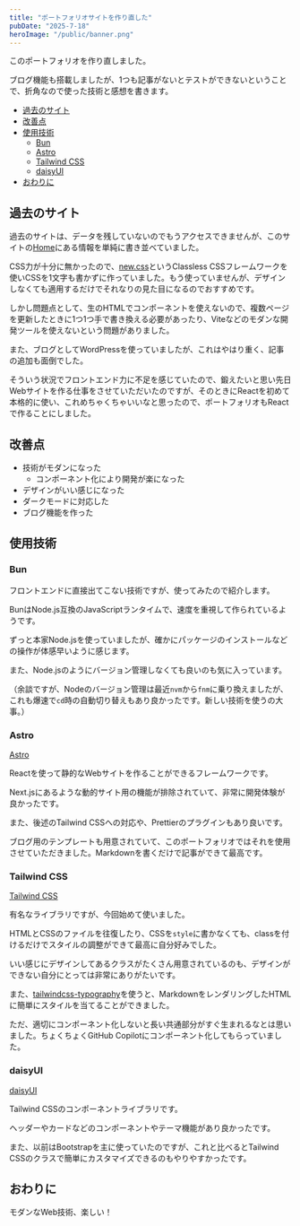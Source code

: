 ```yaml
---
title: "ポートフォリオサイトを作り直した"
pubDate: "2025-7-18"
heroImage: "/public/banner.png"
---
```


このポートフォリオを作り直しました。

ブログ機能も搭載しましたが、1つも記事がないとテストができないということで、折角なので使った技術と感想を書きます。

- [過去のサイト](#過去のサイト)
- [改善点](#改善点)
- [使用技術](#使用技術)
  - [Bun](#bun)
  - [Astro](#astro)
  - [Tailwind CSS](#tailwind-css)
  - [daisyUI](#daisyui)
- [おわりに](#おわりに)

## 過去のサイト

過去のサイトは、データを残していないのでもうアクセスできませんが、このサイトの[Home](/)にある情報を単純に書き並べていました。

CSS力が十分に無かったので、[new.css](https://newcss.net/)というClassless CSSフレームワークを使いCSSを1文字も書かずに作っていました。もう使っていませんが、デザインしなくても適用するだけでそれなりの見た目になるのでおすすめです。

しかし問題点として、生のHTMLでコンポーネントを使えないので、複数ページを更新したときに1つ1つ手で書き換える必要があったり、Viteなどのモダンな開発ツールを使えないという問題がありました。

また、ブログとしてWordPressを使っていましたが、これはやはり重く、記事の追加も面倒でした。

そういう状況でフロントエンド力に不足を感じていたので、鍛えたいと思い先日Webサイトを作る仕事をさせていただいたのですが、そのときにReactを初めて本格的に使い、これめちゃくちゃいいなと思ったので、ポートフォリオもReactで作ることにしました。

## 改善点

- 技術がモダンになった
  - コンポーネント化により開発が楽になった
- デザインがいい感じになった
- ダークモードに対応した
- ブログ機能を作った

## 使用技術

### Bun


<LinkCard url="https://bun.sh/" />

フロントエンドに直接出てこない技術ですが、使ってみたので紹介します。

BunはNode.js互換のJavaScriptランタイムで、速度を重視して作られているようです。

ずっと本家Node.jsを使っていましたが、確かにパッケージのインストールなどの操作が体感早いように感じます。

また、Node.jsのようにバージョン管理しなくても良いのも気に入っています。

（余談ですが、Nodeのバージョン管理は最近`nvm`から`fnm`に乗り換えましたが、これも爆速で`cd`時の自動切り替えもあり良かったです。新しい技術を使うの大事。）

### Astro

[Astro](https://astro.build/)

Reactを使って静的なWebサイトを作ることができるフレームワークです。

Next.jsにあるような動的サイト用の機能が排除されていて、非常に開発体験が良かったです。

また、後述のTailwind CSSへの対応や、Prettierのプラグインもあり良いです。

ブログ用のテンプレートも用意されていて、このポートフォリオではそれを使用させていただきました。Markdownを書くだけで記事ができて最高です。

### Tailwind CSS

[Tailwind CSS](https://tailwindcss.com/)

有名なライブラリですが、今回始めて使いました。

HTMLとCSSのファイルを往復したり、CSSを`style`に書かなくても、classを付けるだけでスタイルの調整ができて最高に自分好みでした。

いい感じにデザインしてあるクラスがたくさん用意されているのも、デザインができない自分にとっては非常にありがたいです。

また、[tailwindcss-typography](https://github.com/tailwindlabs/tailwindcss-typography)を使うと、MarkdownをレンダリングしたHTMLに簡単にスタイルを当てることができました。

ただ、適切にコンポーネント化しないと長い共通部分がすぐ生まれるなとは思いました。ちょくちょくGitHub Copilotにコンポーネント化してもらっていました。

### daisyUI

[daisyUI](https://daisyui.com/)

Tailwind CSSのコンポーネントライブラリです。

ヘッダーやカードなどのコンポーネントやテーマ機能があり良かったです。

また、以前はBootstrapを主に使っていたのですが、これと比べるとTailwind CSSのクラスで簡単にカスタマイズできるのもやりやすかったです。

## おわりに

モダンなWeb技術、楽しい！
